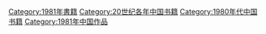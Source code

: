 [[Category:1981年書籍|Category:1981年書籍]]
[[Category:20世纪各年中国书籍|Category:20世纪各年中国书籍]]
[[Category:1980年代中国书籍|Category:1980年代中国书籍]]
[[Category:1981年中国作品|Category:1981年中国作品]]